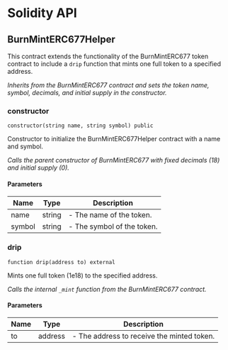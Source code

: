 # Solidity API

## BurnMintERC677Helper

This contract extends the functionality of the BurnMintERC677 token contract to
include a `drip` function that mints one full token to a specified address.

_Inherits from the BurnMintERC677 contract and sets the token name, symbol,
decimals, and initial supply in the constructor._

### constructor

```solidity
constructor(string name, string symbol) public
```

Constructor to initialize the BurnMintERC677Helper contract with a name and
symbol.

_Calls the parent constructor of BurnMintERC677 with fixed decimals (18) and
initial supply (0)._

#### Parameters

| Name   | Type   | Description                |
| ------ | ------ | -------------------------- |
| name   | string | - The name of the token.   |
| symbol | string | - The symbol of the token. |

### drip

```solidity
function drip(address to) external
```

Mints one full token (1e18) to the specified address.

_Calls the internal `_mint` function from the BurnMintERC677 contract._

#### Parameters

| Name | Type    | Description                                |
| ---- | ------- | ------------------------------------------ |
| to   | address | - The address to receive the minted token. |
